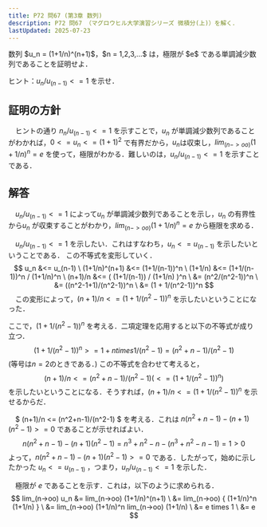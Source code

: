 ```yaml
---
title: P72 問67 (第3章 数列)
description: P72 問67 （マグロウヒル大学演習シリーズ 微積分(上)）を解く．
lastUpdated: 2025-07-23
---
```


<Card title="問67">
数列 $u_n = (1+1/n)^(n+1)$，$n = 1,2,3,...$ は，極限が $e$ である単調減少数列であることを証明せよ．

ヒント：$u_n/u_(n-1) <= 1$ を示せ．
</Card>

## 証明の方針
　ヒントの通り $n_n/u_(n-1) <= 1$ を示すことで，$u_n$ が単調減少数列であることがわかれば，$0 <= u_n <= (1+1)^2$ で有界だから，$u_n$は収束し，$lim_(n->oo) (1+1/n)^n = e$ を使って，極限がわかる．難しいのは，$u_n/u_(n-1) <= 1$ を示すことである．

## 解答
　$u_n/u_(n-1) <= 1$ によって$u_n$ が単調減少数列であることを示し，$u_n$ の有界性から$u_n$ が収束することがわかり，$lim_(n->oo) (1+1/n)^n = e$ から極限を求める．

　$u_n/u_(n-1) <= 1$ を示したい．これはすなわち，$u_n <= u_(n-1)$ を示したいということである．
この不等式を変形していく．
$$
u_n &<= u_(n-1) \
(1+1/n)^(n+1) &<= (1+1/(n-1))^n \
(1+1/n) &<= (1+1/(n-1))^n / (1+1/n)^n \
(n+1)/n &<= ( (1+1/(n-1)) / (1+1/n) )^n \
         &= (n^2/(n^2-1))^n \
         &= ((n^2-1+1)/(n^2-1))^n \
         &= (1 + 1/(n^2-1))^n
$$
　この変形によって，$(n+1)/n <= (1 + 1/(n^2-1))^n$ を示したいということになった．

ここで，$(1 + 1/(n^2-1))^n$ を考える．二項定理を応用すると以下の不等式が成り立つ．
$$
(1 + 1/(n^2-1))^n >= 1 + n times 1/(n^2-1) = (n^2+n-1)/(n^2-1)
$$
(等号は$n=2$のときである．)
この不等式を合わせて考えると，
$$
(n+1)/n <= (n^2+n-1)/(n^2-1) ( <= (1 + 1/(n^2-1))^n )
$$
を示したいということになる．そうすれば，$(n+1)/n <= (1 + 1/(n^2-1))^n$ を示せるからだ．

　$ (n+1)/n <= (n^2+n-1)/(n^2-1) $ を考える．これは $n(n^2+n-1) - (n+1)(n^2-1) >= 0$ であることが示せればよい．
$$
n(n^2+n-1) - (n+1)(n^2-1) = n^3+n^2-n - (n^3+n^2-n-1) = 1 > 0
$$
よって，$n(n^2+n-1) - (n+1)(n^2-1) >= 0$ である．したがって，始めに示したかった $u_n <= u_(n-1)$ ，つまり，$u_n/u_(n-1) <= 1$ を示した．

　極限が $e$ であることを示す．これは，以下のように求められる．
$$
lim_(n->oo) u_n &= lim_(n->oo) (1+1/n)^(n+1) \
 &= lim_(n->oo) { (1+1/n)^n (1+1/n) } \
 &= lim_(n->oo) (1+1/n)^n lim_(n->oo) (1+1/n) \
 &= e times 1 \
 &= e
$$